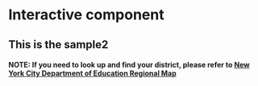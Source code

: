 # Interactive component

<h2>This is the sample2</h2>

<h4>NOTE: If you need to look up and find your district, please refer to [New York City Department of Education Regional Map](https://video.eschoolsolutions.com/udocs/DistrictMap.pdf)</h4>

<meta charset="utf-8">
<style>

.background {
  fill: #eee;
  pointer-events: all;
}

.map-layer {
  fill: #fff;
  stroke: #aaa;
}

.effect-layer{
  pointer-events:none;
}

text{
  font-family: 'Helvetica Neue', Helvetica, Arial, sans-serif;
  font-weight: 300;
}

text.big-text{
  font-size: 30px;
  font-weight: 400;
}

.effect-layer text, text.dummy-text{
  font-size: 12px;
}

</style>
<body>

<svg></svg>

<script src="https://d3js.org/d3.v3.min.js"></script>
<script>

var width = 960,
    height = 500,
    centered;

// Define color scale
var color = d3.scale.linear()
  .domain([1, 20])
  .clamp(true)
  .range(['#fff', '#409A99']);

var projection = d3.geo.mercator()
  .scale(45000)
  // Center the Map in Colombia
  .center([-73.935242, 40.730610])
  .translate([width / 2, height / 2]);

var path = d3.geo.path()
  .projection(projection);

// Set svg width & height
var svg = d3.select('svg')
  .attr('width', width)
  .attr('height', height);

// Add background
svg.append('rect')
  .attr('class', 'background')
  .attr('width', width)
  .attr('height', height)
  .on('click', clicked);

var g = svg.append('g');

var effectLayer = g.append('g')
  .classed('effect-layer', true);

var mapLayer = g.append('g')
  .classed('map-layer', true);

var dummyText = g.append('text')
  .classed('dummy-text', true)
  .attr('x', 10)
  .attr('y', 30)
  .style('opacity', 0);

var bigText = g.append('text')
  .classed('big-text', true)
  .attr('x', 20)
  .attr('y', 45);

// Load map data
d3.json('https://raw.githubusercontent.com/alexjalali/remotelearningedav/main/School%20Districts.geojson', function(error, mapData) {
  var features = mapData.features;

  // Update color scale domain based on data
  color.domain([0, d3.max(features, nameLength)]);

  // Draw each province as a path
  mapLayer.selectAll('path')
      .data(features)
    .enter().append('path')
      .attr('d', path)
      .attr('vector-effect', 'non-scaling-stroke')
      .style('fill', fillFn)
      .on('mouseover', mouseover)
      .on('mouseout', mouseout)
      .on('click', clicked);
});

// Get province name
function nameFn(d){
  return d && d.properties ? d.properties.school_dist : null;
}

// Get province name length
function nameLength(d){
  var n = nameFn(d);
  return n ? n.length : 0;
}

// Get province color
function fillFn(d){
  return color(nameLength(d));
}

// When clicked, zoom in
function clicked(d) {
  var x, y, k;

  // Compute centroid of the selected path
  if (d && centered !== d) {
    var centroid = path.centroid(d);
    x = centroid[0];
    y = centroid[1];
    k = 4;
    centered = d;
  } else {
    x = width / 2;
    y = height / 2;
    k = 1;
    centered = null;
  }

  // Highlight the clicked province
  mapLayer.selectAll('path')
    .style('fill', function(d){return centered && d===centered ? '#D5708B' : fillFn(d);});

  // Zoom
  g.transition()
    .duration(750)
    .attr('transform', 'translate(' + width / 2 + ',' + height / 2 + ')scale(' + k + ')translate(' + -x + ',' + -y + ')');
}

function mouseover(d){
  // Highlight hovered province
  d3.select(this).style('fill', 'orange');

  // Draw effects
  bigText
    .style('font-family', 'Helvetica Neue')
    .text("District " + nameFn(d));
}

function mouseout(d){
  // Reset province color
  mapLayer.selectAll('path')
    .style('fill', function(d){return centered && d===centered ? '#D5708B' : fillFn(d);});

  // Remove effect text
  effectLayer.selectAll('text').transition()
    .style('opacity', 0)
    .remove();

  // Clear province name
  bigText.text('');
}

</script>